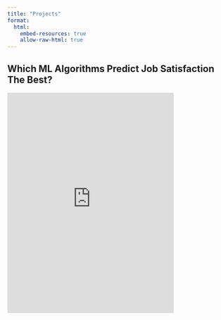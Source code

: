 ```yaml
---
title: "Projects"
format:
  html:
    embed-resources: true
    allow-raw-html: true
---
```


## Which ML Algorithms Predict Job Satisfaction The Best?
<iframe scrolling="no" src="https://github.com/Sijan14/sijan_portfolio/plotly_graph.html" style="border: 0; width: 75%; height: 500px;">
</iframe>








